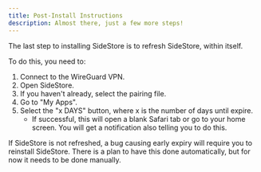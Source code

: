```yaml
---
title: Post-Install Instructions
description: Almost there, just a few more steps!
---
```

The last step to installing SideStore is to refresh SideStore, within itself.

To do this, you need to:

1. Connect to the WireGuard VPN.
2. Open SideStore.
3. If you haven't already, select the pairing file.
4. Go to "My Apps".
5. Select the "x DAYS" button, where x is the number of days until expire.
    * If successful, this will open a blank Safari tab or go to your home screen. You will get a notification also telling you to do this.

If SideStore is not refreshed, a bug causing early expiry will require you to reinstall SideStore. There is a plan to have this done automatically, but for now it needs to be done manually.